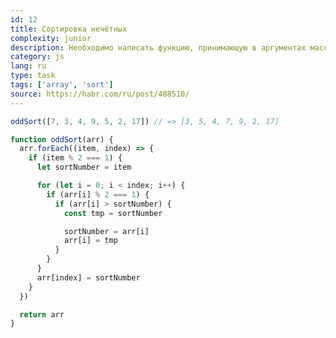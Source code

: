 ```yaml
---
id: 12
title: Сортировка нечётных
complexity: junior
description: Необходимо написать функцию, принимающую в аргументах массив и возвращающую новый массив, в котором отсортированы все нечетные числа по возрастанию, в то время как чётные остаются на своих местах.
category: js
lang: ru
type: task
tags: ['array', 'sort']
source: https://habr.com/ru/post/488510/
---
```


```js example
oddSort([7, 3, 4, 9, 5, 2, 17]) // => [3, 5, 4, 7, 9, 2, 17]
```

```js answer
function oddSort(arr) {
  arr.forEach((item, index) => {
    if (item % 2 === 1) {
      let sortNumber = item

      for (let i = 0; i < index; i++) {
        if (arr[i] % 2 === 1) {
          if (arr[i] > sortNumber) {
            const tmp = sortNumber

            sortNumber = arr[i]
            arr[i] = tmp
          }
        }
      }
      arr[index] = sortNumber
    }
  })

  return arr
}
```
